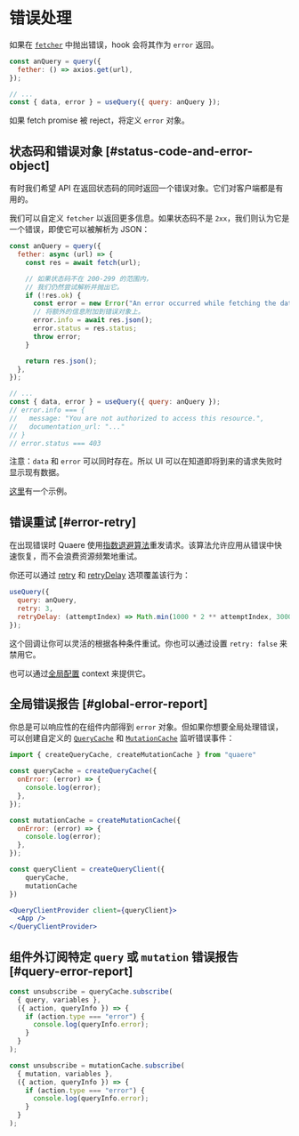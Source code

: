 
# 错误处理

如果在 [`fetcher`](/docs/data-fetching) 中抛出错误，hook 会将其作为 `error` 返回。

```js
const anQuery = query({
  fether: () => axios.get(url),
});

// ...
const { data, error } = useQuery({ query: anQuery });
```

如果 fetch promise 被 reject，将定义 `error` 对象。

## 状态码和错误对象 [#status-code-and-error-object]

有时我们希望 API 在返回状态码的同时返回一个错误对象。它们对客户端都是有用的。

我们可以自定义 `fetcher` 以返回更多信息。如果状态码不是 `2xx`，我们则认为它是一个错误，即使它可以被解析为 JSON：

```js
const anQuery = query({
  fether: async (url) => {
    const res = await fetch(url);

    // 如果状态码不在 200-299 的范围内，
    // 我们仍然尝试解析并抛出它。
    if (!res.ok) {
      const error = new Error("An error occurred while fetching the data.");
      // 将额外的信息附加到错误对象上。
      error.info = await res.json();
      error.status = res.status;
      throw error;
    }

    return res.json();
  },
});

// ...
const { data, error } = useQuery({ query: anQuery });
// error.info === {
//   message: "You are not authorized to access this resource.",
//   documentation_url: "..."
// }
// error.status === 403
```

<Callout emoji="💡">
  注意：<code>data</code> 和 <code>error</code> 可以同时存在。所以 UI
  可以在知道即将到来的请求失败时显示现有数据。
</Callout>

[这里](/examples/error-handling)有一个示例。

## 错误重试 [#error-retry]

在出现错误时 Quaere 使用[指数退避算法](https://en.wikipedia.org/wiki/Exponential_backoff)重发请求。该算法允许应用从错误中快速恢复，而不会浪费资源频繁地重试。

你还可以通过 [retry](/docs/api#options) 和 [retryDelay](/docs/api#options) 选项覆盖该行为：

```js
useQuery({
  query: anQuery,
  retry: 3,
  retryDelay: (attemptIndex) => Math.min(1000 * 2 ** attemptIndex, 30000),
});
```

这个回调让你可以灵活的根据各种条件重试。你也可以通过设置 `retry: false` 来禁用它。

也可以通过[全局配置](/docs/global-configuration) context 来提供它。

## 全局错误报告 [#global-error-report]

你总是可以响应性的在组件内部得到 `error` 对象。但如果你想要全局处理错误，可以创建自定义的 [`QueryCache`](/docs/reference/query-cache) 和 [`MutationCache`](/docs/reference/mutation-cache) 监听错误事件：

```jsx
import { createQueryCache, createMutationCache } from "quaere"

const queryCache = createQueryCache({
  onError: (error) => {
    console.log(error);
  },
});

const mutationCache = createMutationCache({
  onError: (error) => {
    console.log(error);
  },
});

const queryClient = createQueryClient({
    queryCache,
    mutationCache
})

<QueryClientProvider client={queryClient}>
  <App />
</QueryClientProvider>
```

## 组件外订阅特定 `query` 或 `mutation` 错误报告 [#query-error-report]

```jsx
const unsubscribe = queryCache.subscribe(
  { query, variables },
  ({ action, queryInfo }) => {
    if (action.type === "error") {
      console.log(queryInfo.error);
    }
  }
);

const unsubscribe = mutationCache.subscribe(
  { mutation, variables },
  ({ action, queryInfo }) => {
    if (action.type === "error") {
      console.log(queryInfo.error);
    }
  }
);
```
